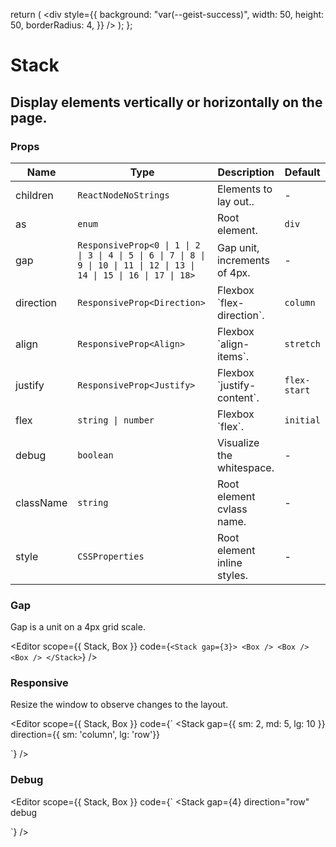 
  return (
    <div
      style={{
        background: "var(--geist-success)",
        width: 50,
        height: 50,
        borderRadius: 4,
      }}
    />
  );
};

<Spacer y={0.6} />

# Stack

<Spacer y={0.8} />

## Display elements vertically or horizontally on the page.

<Example>
  <Stack gap={3}>
    <Box />
    <Box />
    <Box />
  </Stack>
</Example>

<Spacer y={2} />

### Props

| Name      | Type                                                                                                                   | Description                  | Default      |
| --------- | ---------------------------------------------------------------------------------------------------------------------- | ---------------------------- | ------------ |
| children  | `ReactNodeNoStrings`                                                                                                   | Elements to lay out..        | -            |
| as        | `enum`                                                                                                                 | Root element.                | `div`        |
| gap       | `ResponsiveProp<0 \| 1 \| 2 \| 3 \| 4 \| 5 \| 6 \| 7 \| 8 \| 9 \| 10 \| 11 \| 12 \| 13 \| 14 \| 15 \| 16 \| 17 \| 18>` | Gap unit, increments of 4px. | -            |
| direction | `ResponsiveProp<Direction>`                                                                                            | Flexbox \`flex-direction\`.  | `column`     |
| align     | `ResponsiveProp<Align>`                                                                                                | Flexbox \`align-items\`.     | `stretch`    |
| justify   | `ResponsiveProp<Justify>`                                                                                              | Flexbox \`justify-content\`. | `flex-start` |
| flex      | `string \| number`                                                                                                     | Flexbox \`flex\`.            | `initial`    |
| debug     | `boolean`                                                                                                              | Visualize the whitespace.    | -            |
| className | `string`                                                                                                               | Root element cvlass name.    | -            |
| style     | `CSSProperties`                                                                                                        | Root element inline styles.  | -            |

### Gap

Gap is a unit on a 4px grid scale.

<Spacer />

<Editor
  scope={{ Stack, Box }}
  code={`
<Stack gap={3}>
  <Box />
  <Box />
  <Box />
</Stack>
`}
/>

<Spacer y={2} />

### Responsive

Resize the window to observe changes to the layout.

<Spacer />

<Editor
  scope={{ Stack, Box }}
  code={`
<Stack
  gap={{ sm: 2, md: 5, lg: 10 }}
  direction={{ sm: 'column', lg: 'row'}}
>
  <Box />
  <Box />
  <Box />
</Stack>
`}
/>

<Spacer y={2} />

### Debug

<Editor
  scope={{ Stack, Box }}
  code={`
<Stack
  gap={4}
  direction="row"
  debug
>
  <Box />
  <Box />
  <Stack gap={8} direction="row" debug>
    <Box />
    <Box />
  </Stack>
</Stack>
`}
/>
